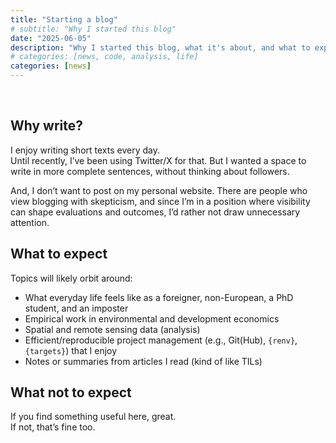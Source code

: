```yaml
---
title: "Starting a blog"
# subtitle: "Why I started this blog"
date: "2025-06-05"
description: "Why I started this blog, what it's about, and what to expect"
# categories: [news, code, analysis, life]
categories: [news]
---
```


\

## Why write?

I enjoy writing short texts every day. <br>
Until recently, I've been using Twitter/X for that. But I wanted a space to write in more complete sentences, without thinking about followers. 

And, I don't want to post on my personal website. There are people who view blogging with skepticism, and since I'm in a position where visibility can shape evaluations and outcomes, I'd rather not draw unnecessary attention.


## What to expect

Topics will likely orbit around:

- What everyday life feels like as a foreigner, non-European, a PhD student, and an imposter
- Empirical work in environmental and development economics
- Spatial and remote sensing data (analysis)
- Efficient/reproducible project management (e.g., Git(Hub), `{renv}`, `{targets}`) that I enjoy
- Notes or summaries from articles I read (kind of like TILs)


## What not to expect

If you find something useful here, great. <br>
If not, that's fine too.